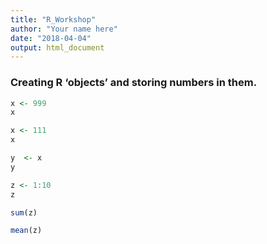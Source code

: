 ```yaml
---
title: "R_Workshop"
author: "Your name here"
date: "2018-04-04"
output: html_document
---
```


### Creating R 'objects' and storing numbers in them.

```r
x <- 999
x

x <- 111
x

y  <- x
y

z <- 1:10
z

sum(z)

mean(z)
```

